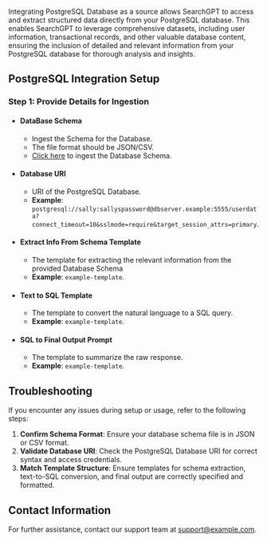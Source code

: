 Integrating PostgreSQL Database as a source allows SearchGPT to access and extract structured data directly from your PostgreSQL database. 
This enables SearchGPT to leverage comprehensive datasets, including user information, transactional records, and other valuable database content,
ensuring the inclusion of detailed and relevant information from your PostgreSQL database for thorough analysis and insights.

## PostgreSQL Integration Setup

### Step 1: Provide Details for Ingestion
- #### DataBase Schema
  - Ingest the Schema for the Database.
  - The file format should be JSON/CSV.
  - [Click here](https://app.searchgpt.dev/sources/new-source/file) to ingest the Database Schema.

- #### Database URI
  - URI of the PostgreSQL Database.
  - **Example**: `postgresql://sally:sallyspassword@dbserver.example:5555/userdata?connect_timeout=10&sslmode=require&target_session_attrs=primary`.

- #### Extract Info From Schema Template
  - The template for extracting the relevant information from the provided Database Schema
  - **Example**: `example-template`.

- #### Text to SQL Template
  - The template to convert the natural language to a SQL query.
  - **Example**: `example-template`.

- #### SQL to Final Output Prompt
  - The template to summarize the raw response.
  - **Example**: `example-template`.

## Troubleshooting
If you encounter any issues during setup or usage, refer to the following steps:

1. **Confirm Schema Format**: Ensure your database schema file is in JSON or CSV format.
2. **Validate Database URI**: Check the PostgreSQL Database URI for correct syntax and access credentials.
3. **Match Template Structure**: Ensure templates for schema extraction, text-to-SQL conversion, and final output are correctly specified and formatted.

## Contact Information
For further assistance, contact our support team at [support@example.com](mailto:support@example.com).
    

